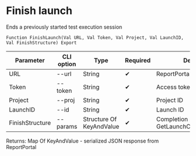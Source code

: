 ﻿---
sidebar_position: 3
description: Finish launch and other functions to work with ReportPortal in the Open Integration Package, a free open-source integration library for 1C:Enterprise 8, OneScript and CLI
keywords: [1C, 1С, 1С:Enterprise, 1С:Enterprise 8.3, API, Integration, Services, Exchange, OneScript, CLI, ReportPortal]
---


# Finish launch
 Ends a previously started test execution session



`Function FinishLaunch(Val URL, Val Token, Val Project, Val LaunchID, Val FinishStructure) Export`

  | Parameter | CLI option | Type | Required | Description |
  |-|-|-|-|-|
  | URL | --url | String | &#x2714; | ReportPortal server URL |
  | Token | --token | String | &#x2714; | Access token |
  | Project | --proj | String | &#x2714; | Project ID |
  | LaunchID | --id | String | &#x2714; | Launch ID |
  | FinishStructure | --params | Structure Of KeyAndValue | &#x2714; | Completion parameters. See GetLaunchCompletionStructure |

  
  Returns:  Map Of KeyAndValue - serialized JSON response from ReportPortal

<br/>




 




